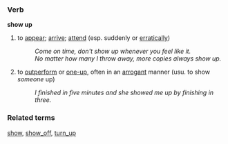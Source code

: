 === Verb ===

'''show up''' 

# to [[appear]]; [[arrive]]; [[attend]] (esp. suddenly or [[erratic]]ally)
#: ''Come on time, don't show up whenever you feel like it.''
#: ''No matter how many I throw away, more copies always show up.''
# to [[outperform]] or [[one-up]], often in an [[arrogant]] manner (usu. to show ''someone'' up)
#: ''I finished in five minutes and she showed me up by finishing in three.''

=== Related terms ===
[[show]], [[show_off]], [[turn_up]]